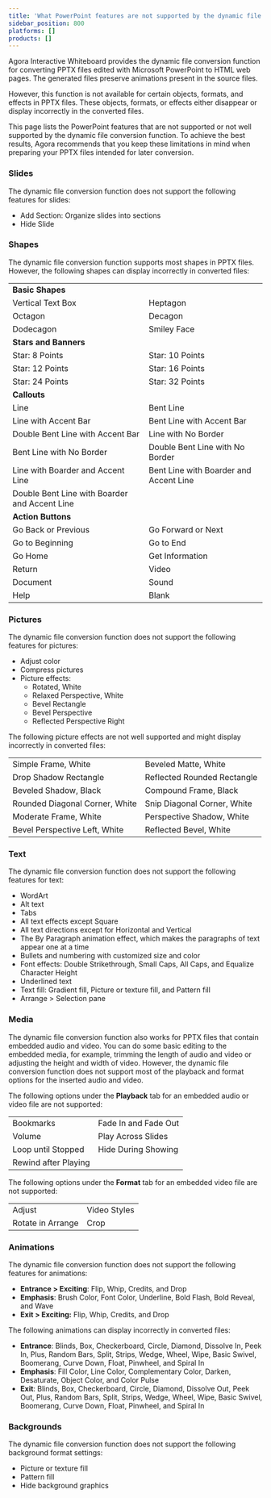 ```yaml
---
title: 'What PowerPoint features are not supported by the dynamic file conversion function?'
sidebar_position: 800
platforms: []
products: []
---
```



Agora Interactive Whiteboard provides the dynamic file conversion function for converting PPTX files edited with Microsoft PowerPoint to HTML web pages. The generated files preserve animations present in the source files.

However, this function is not available for certain objects, formats, and effects in PPTX files. These objects, formats, or effects either disappear or display incorrectly in the converted files.

This page lists the PowerPoint features that are not supported or not well supported by the dynamic file conversion function. To achieve the best results, Agora recommends that you keep these limitations in mind when preparing your PPTX files intended for later conversion.

### Slides

The dynamic file conversion function does not support the following features for slides:

- Add Section: Organize slides into sections
- Hide Slide

### Shapes

The dynamic file conversion function supports most shapes in PPTX files. However, the following shapes can display incorrectly in converted files:

<table>
  <tr>
    <td>
      <b>Basic Shapes</b>
    </td>
  </tr>
  <tr>
    <td>Vertical Text Box</td>
    <td>Heptagon</td>
  </tr>
  <tr>
    <td>Octagon</td>
    <td>Decagon</td>
  </tr>
  <tr>
    <td>Dodecagon</td>
    <td>Smiley Face</td>
  </tr>
  <tr>
    <td>
      <b>Stars and Banners</b>
    </td>
  </tr>
  <tr>
    <td>Star: 8 Points</td>
    <td>Star: 10 Points</td>
  </tr>
  <tr>
    <td>Star: 12 Points</td>
    <td>Star: 16 Points</td>
  </tr>
  <tr>
    <td>Star: 24 Points</td>
    <td>Star: 32 Points</td>
  </tr>
  <tr>
    <td>
      <b>Callouts</b>
    </td>
  </tr>
  <tr>
    <td>Line</td>
    <td>Bent Line</td>
  </tr>
  <tr>
    <td>Line with Accent Bar</td>
    <td>Bent Line with Accent Bar</td>
  </tr>
  <tr>
    <td>Double Bent Line with Accent Bar</td>
    <td>Line with No Border</td>
  </tr>
  <tr>
    <td>Bent Line with No Border</td>
    <td>Double Bent Line with No Border</td>
  </tr>
  <tr>
    <td>Line with Boarder and Accent Line</td>
    <td>Bent Line with Boarder and Accent Line</td>
  </tr>
  <tr>
    <td>Double Bent Line with Boarder and Accent Line</td>
    <td></td>
  </tr>
  <tr>
    <td>
      <b>Action Buttons</b>
    </td>
  </tr>
  <tr>
    <td>Go Back or Previous</td>
    <td>Go Forward or Next</td>
  </tr>
  <tr>
    <td>Go to Beginning</td>
    <td>Go to End</td>
  </tr>
  <tr>
    <td>Go Home</td>
    <td>Get Information</td>
  </tr>
  <tr>
    <td>Return</td>
    <td>Video</td>
  </tr>
  <tr>
    <td>Document</td>
    <td>Sound</td>
  </tr>
  <tr>
    <td>Help</td>
    <td>Blank</td>
  </tr>
</table>

### Pictures

The dynamic file conversion function does not support the following features for pictures:

- Adjust color
- Compress pictures
- Picture effects:
  - Rotated, White
  - Relaxed Perspective, White
  - Bevel Rectangle
  - Bevel Perspective
  - Reflected Perspective Right

The following picture effects are not well supported and might display incorrectly in converted files:

<table>
  <tr>
    <td>Simple Frame, White</td>
    <td>Beveled Matte, White</td>
  </tr>
  <tr>
    <td>Drop Shadow Rectangle</td>
    <td>Reflected Rounded Rectangle</td>
  </tr>
  <tr>
    <td>Beveled Shadow, Black</td>
    <td>Compound Frame, Black</td>
  </tr>
  <tr>
    <td>Rounded Diagonal Corner, White</td>
    <td>Snip Diagonal Corner, White</td>
  </tr>
  <tr>
    <td>Moderate Frame, White</td>
    <td>Perspective Shadow, White</td>
  </tr>
  <tr>
    <td>Bevel Perspective Left, White</td>
    <td>Reflected Bevel, White</td>
  </tr>
</table>

### Text

The dynamic file conversion function does not support the following features for text:

- WordArt
- Alt text
- Tabs
- All text effects except Square
- All text directions except for Horizontal and Vertical
- The By Paragraph animation effect, which makes the paragraphs of text appear one at a time
- Bullets and numbering with customized size and color
- Font effects: Double Strikethrough, Small Caps, All Caps, and Equalize Character Height
- Underlined text
- Text fill: Gradient fill, Picture or texture fill, and Pattern fill
- Arrange > Selection pane

### Media

The dynamic file conversion function also works for PPTX files that contain embedded audio and video. You can do some basic editing to the embedded media, for example, trimming the length of audio and video or adjusting the height and width of video. However, the dynamic file conversion function does not support most of the playback and format options for the inserted audio and video.

The following options under the **Playback** tab for an embedded audio or video file are not supported:

<table>
  <tr>
    <td>Bookmarks</td>
    <td>Fade In and Fade Out</td>
  </tr>
  <tr>
    <td>Volume</td>
    <td>Play Across Slides</td>
  </tr>
  <tr>
    <td>Loop until Stopped</td>
    <td>Hide During Showing</td>
  </tr>
  <tr>
    <td>Rewind after Playing</td>
    <td></td>
  </tr>
</table>

The following options under the **Format** tab for an embedded video file are not supported:

<table>
  <tr>
    <td>Adjust</td>
    <td>Video Styles</td>
  </tr>
  <tr>
    <td>Rotate in Arrange</td>
    <td>Crop</td>
  </tr>
</table>

### Animations

The dynamic file conversion function does not support the following features for animations:

- **Entrance > Exciting**: Flip, Whip, Credits, and Drop
- **Emphasis**: Brush Color, Font Color, Underline, Bold Flash, Bold Reveal, and Wave
- **Exit > Exciting:** Flip, Whip, Credits, and Drop

The following animations can display incorrectly in converted files:

- **Entrance**: Blinds, Box, Checkerboard, Circle, Diamond, Dissolve In, Peek In, Plus, Random Bars, Split, Strips, Wedge, Wheel, Wipe, Basic Swivel, Boomerang, Curve Down, Float, Pinwheel, and Spiral In
- **Emphasis**: Fill Color, Line Color, Complementary Color, Darken, Desaturate, Object Color, and Color Pulse
- **Exit**: Blinds, Box, Checkerboard, Circle, Diamond, Dissolve Out, Peek Out, Plus, Random Bars, Split, Strips, Wedge, Wheel, Wipe, Basic Swivel, Boomerang, Curve Down, Float, Pinwheel, and Spiral In

### Backgrounds

The dynamic file conversion function does not support the following background format settings:

- Picture or texture fill
- Pattern fill
- Hide background graphics
